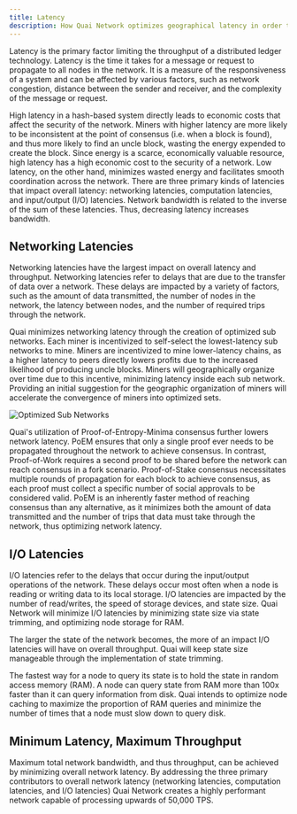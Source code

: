 ```yaml
---
title: Latency
description: How Quai Network optimizes geographical latency in order to scale.
---
```


Latency is the primary factor limiting the throughput of a distributed ledger technology. Latency is the time it takes for a message or request to propagate to all nodes in the network. It is a measure of the responsiveness of a system and can be affected by various factors, such as network congestion, distance between the sender and receiver, and the complexity of the message or request.

High latency in a hash-based system directly leads to economic costs that affect the security of the network. Miners with higher latency are more likely to be inconsistent at the point of consensus (i.e. when a block is found), and thus more likely to find an uncle block, wasting the energy expended to create the block. Since energy is a scarce, economically valuable resource, high latency has a high economic cost to the security of a network. Low latency, on the other hand, minimizes wasted energy and facilitates smooth coordination across the network.
There are three primary kinds of latencies that impact overall latency: networking latencies, computation latencies, and input/output (I/O) latencies. Network bandwidth is related to the inverse of the sum of these latencies. Thus, decreasing latency increases bandwidth.

## Networking Latencies

Networking latencies have the largest impact on overall latency and throughput. Networking latencies refer to delays that are due to the transfer of data over a network. These delays are impacted by a variety of factors, such as the amount of data transmitted, the number of nodes in the network, the latency between nodes, and the number of required trips through the network.

Quai minimizes networking latency through the creation of optimized sub networks. Each miner is incentivized to self-select the lowest-latency sub networks to mine. Miners are incentivized to mine lower-latency chains, as a higher latency to peers directly lowers profits due to the increased likelihood of producing uncle blocks.
Miners will geographically organize over time due to this incentive, minimizing latency inside each sub network. Providing an initial suggestion for the geographic organization of miners will accelerate the convergence of miners into optimized sets.

![Optimized Sub Networks](/images/LatencyMap.jpg)

Quai's utilization of Proof-of-Entropy-Minima consensus further lowers network latency. PoEM ensures that only a single proof ever needs to be propagated throughout the network to achieve consensus. In contrast, Proof-of-Work requires a second proof to be shared before the network can reach consensus in a fork scenario. Proof-of-Stake consensus necessitates multiple rounds of propagation for each block to achieve consensus, as each proof must collect a specific number of social approvals to be considered valid. PoEM is an inherently faster method of reaching consensus than any alternative, as it minimizes both the amount of data transmitted and the number of trips that data must take through the network, thus optimizing network latency.

## I/O Latencies

I/O latencies refer to the delays that occur during the input/output operations of the network. These delays occur most often when a node is reading or writing data to its local storage. I/O latencies are impacted by the number of read/writes, the speed of storage devices, and state size. Quai Network will minimize I/O latencies by minimizing state size via state trimming, and optimizing node storage for RAM.

The larger the state of the network becomes, the more of an impact I/O latencies will have on overall throughput. Quai will keep state size manageable through the implementation of state trimming.

The fastest way for a node to query its state is to hold the state in random access memory (RAM). A node can query state from RAM more than 100x faster than it can query information from disk. Quai intends to optimize node caching to maximize the proportion of RAM queries and minimize the number of times that a node must slow down to query disk.

## Minimum Latency, Maximum Throughput

Maximum total network bandwidth, and thus throughput, can be achieved by minimizing overall network latency. By addressing the three primary contributors to overall network latency (networking latencies, computation latencies, and I/O latencies) Quai Network creates a highly performant network capable of processing upwards of 50,000 TPS.
